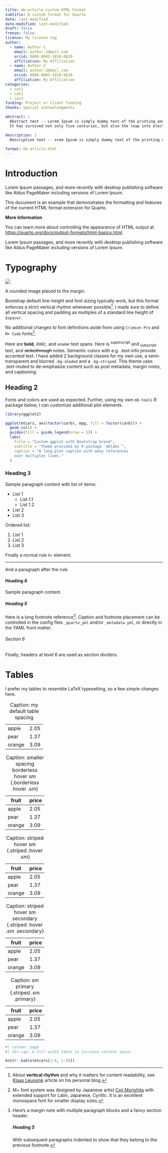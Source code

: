 ```yaml
---
title: mb-article custom HTML Format
subtitle: A custom format for Quarto
date: last-modified
date-modified: last-modified
draft: false
freeze: false
license: My license tag
author:
  - name: Author-1
    email: author-1@mail.com
    orcid: 0000-0003-1810-6820
    affiliation: My Affiliation
  - name: Author-2
    email: author-2@mail.com
    orcid: 0000-0003-1810-6819
    affiliation: My Affiliation
categories:
  - cat1
  - cat2
  - cat3
funding: Project or client funding
thanks: Special acknowledgments

abstract: |
  Abstract text -- Lorem Ipsum is simply dummy text of the printing and typesetting industry. Lorem Ipsum has been the industry's standard dummy text ever since the 1500s, when an unknown printer took a galley of type and scrambled it to make a type specimen book. 
  It has survived not only five centuries, but also the leap into electronic typesetting, remaining essentially unchanged. It was popularised in the 1960s with the release of Letraset sheets containing Lorem Ipsum passages, and more recently with desktop publishing software like Aldus PageMaker including versions of Lorem Ipsum.

description: |
  Description text -- orem Ipsum is simply dummy text of the printing and typesetting industry. Lorem Ipsum has been the industry's standard dummy text ever since the 1500s, when an unknown printer took a galley of type and scrambled it to make a type specimen book. It has survived not only five centuries, but also the leap into electronic typesetting, remaining essentially unchanged.

format: mb-article-html
---
```



# Introduction

::: {.aside .bg-secondary-subtle .h6 .p-2}
Lorem Ipsum passages, and more recently with desktop publishing software like Aldus PageMaker including versions of Lorem Ipsum.
:::

This document is an example that demonstrates the formatting and features of the current HTML format extension for Quarto.

**More Information**

You can learn more about controlling the appearance of HTML output at <https://quarto.org/docs/output-formats/html-basics.html>.

::: {.aside .bg-warning-subtle .h6 .p-2 .text-warning}
Lorem Ipsum passages, and more recently with desktop publishing software like Aldus PageMaker including versions of Lorem Ipsum.
:::


# Typography

::: {.aside .pt-2}
![](logo.png){.rounded-circle}

A rounded image placed to the margin.
:::

Bootstrap default line-height and font sizing typically work, but this format enforces a strict vertical rhythm whenever possible[^7]. I made sure to define all vertical spacing and padding as multiples of a standard line height of `$spacer`.

[^7]: About **vertical rhythm** and why it matters for content readability, see [Klaas Leussink](https://hnldesign.hashnode.dev/setting-a-flexible-baseline-grid-in-css) article on his personal blog.

No additional changes to font definitions aside from using `Crimson Pro` and `M+ Code` fonts[^8].

Here are **bold**, *italic*, and <small>smaller</small> text spans. Here is ^superscript^ and ~subscript~ text, and ~~strikethrough~~ notes. Semantic colors with e.g. [.text-info]{.text-info} provide accented text. I have added 2 background classes for my own use, a semi-transparent and blurred [`.bg-shaded`]{.bg-shaded} and a [`.bg-striped`]{.bg-striped}. This theme uses [.text-muted]{.text-muted} to de-emphasize content such as post metadata, margin notes, and captioning.

[^8]: M+ font system was designed by Japanese artist [Coji Morishita](https://mplusfonts.github.io/) with extended support for Latin, Japanese, Cyrillic. It is an excellent monospace font for smaller display sizes.

## Heading 2

Fonts and colors are used as expected. Further, using my own `mb-tools` R package below, I can customize additional plot elements.

```r
library(ggplot2)

ggplot(mtcars, aes(factor(carb), mpg, fill = factor(carb))) +
  geom_col() +
  guides(fill = guide_legend(nrow = 1)) +
  labs(
    title = "Custom ggplot with Bootstrap brand",
    subtitle = "Theme provided by R package `mblabs`",
    caption = "A long plot caption with many references
    over multiples lines."
  )
```

### Heading 3

Sample paragraph content with list of items:

-   List 1
    - List 1.1
    - List 1.2
-   List 2
-   List 3

Ordered list:

1.  List 1
2.  List 2
3.  List 3

Finally a normal rule `hr` element.

------------------------------------------------------------------------

And a paragraph after the rule.

#### Heading 4

Sample paragraph content.

##### Heading 5

Here is a long footnote reference[^10]. Caption and footnote placement can be controlled in the config files `_quarto_yml` and/or `_metadata.yml`, or directly in the YAML front matter.

[^10]: Here's a margin note with multiple paragraph blocks and a fancy section header.

    ##### Heading 5
  
    With subsequent paragraphs indented to show that they belong to the previous footnote.

###### Section 6

Finally, headers at level 6 are used as section dividers.


# Tables

I prefer my tables to resemble LaTeX typesetting, so a few simple changes here.

|        |      |
|--------|------|
| apple  | 2.05 |
| pear   | 1.37 |
| orange | 3.09 |

: Caption: my default table spacing

| fruit  | price |
|--------|-------|
| apple  | 2.05  |
| pear   | 1.37  |
| orange | 3.09  |

: Caption: smaller spacing borderless hover sm {.borderless .hover .sm}

| fruit  | price |
|--------|-------|
| apple  | 2.05  |
| pear   | 1.37  |
| orange | 3.09  |

: Caption: striped hover sm {.striped .hover .sm}

| fruit  | price |
|--------|-------|
| apple  | 2.05  |
| pear   | 1.37  |
| orange | 3.09  |

: Caption: striped hover sm secondary {.striped .hover .sm .secondary}

| fruit  | price |
|--------|-------|
| apple  | 2.05  |
| pear   | 1.37  |
| orange | 3.09  |

: Caption: sm primary {.striped .sm .primary}

```r
#| column: page
#| tbl-cap: A full-width table to increase content space

knitr::kable(mtcars[1:6, 1:10])
```

